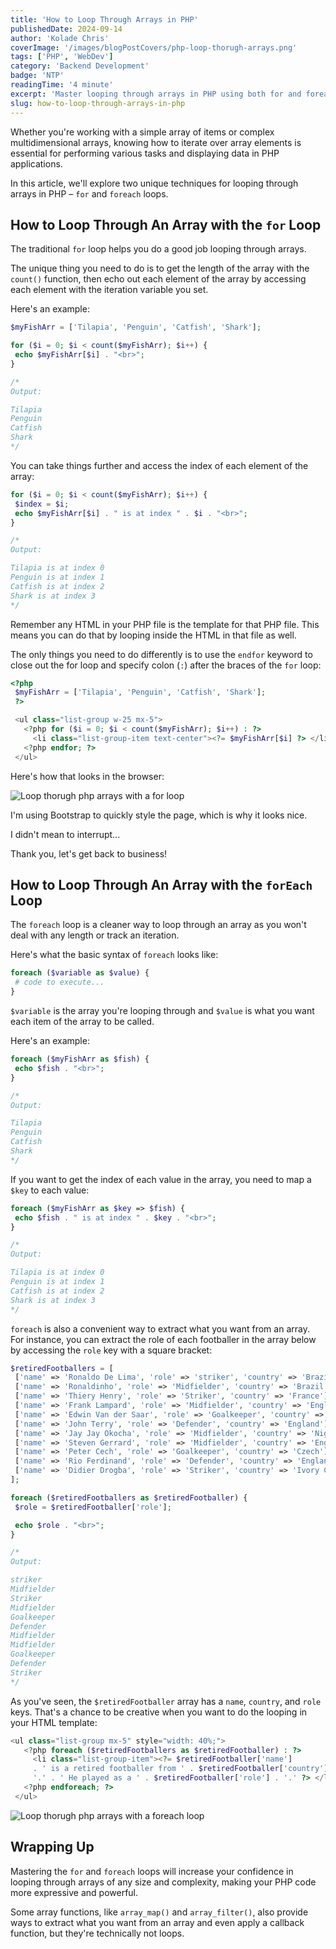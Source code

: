 ```yaml
---
title: 'How to Loop Through Arrays in PHP'
publishedDate: 2024-09-14
author: 'Kolade Chris'
coverImage: '/images/blogPostCovers/php-loop-thorugh-arrays.png'
tags: ['PHP', 'WebDev']
category: 'Backend Development'
badge: 'NTP'
readingTime: '4 minute'
excerpt: 'Master looping through arrays in PHP using both for and foreach loops to simplify data handling.'
slug: how-to-loop-through-arrays-in-php
---
```



Whether you're working with a simple array of items or complex multidimensional arrays, knowing how to iterate over array elements is essential for performing various tasks and displaying data in PHP applications.

In this article, we'll explore two unique techniques for looping through arrays in PHP – `for` and `foreach` loops.

## How to Loop Through An Array with the `for` Loop

The traditional `for` loop helps you do a good job looping through arrays.

The unique thing you need to do is to get the length of the array with the `count()` function, then echo out each element of the array by accessing each element with the iteration variable you set.

Here's an example:

```php
$myFishArr = ['Tilapia', 'Penguin', 'Catfish', 'Shark'];

for ($i = 0; $i < count($myFishArr); $i++) {
 echo $myFishArr[$i] . "<br>";
}

/*
Output:

Tilapia
Penguin
Catfish
Shark
*/
```

You can take things further and access the index of each element of the array:

```php
for ($i = 0; $i < count($myFishArr); $i++) {
 $index = $i;
 echo $myFishArr[$i] . " is at index " . $i . "<br>";
}

/*
Output:

Tilapia is at index 0
Penguin is at index 1
Catfish is at index 2
Shark is at index 3
*/
```

Remember any HTML in your PHP file is the template for that PHP file. This means you can do that by looping inside the HTML in that file as well.

The only things you need to do differently is to use the `endfor` keyword to close out the for loop and specify colon (`:`) after the braces of the `for` loop:

```php
<?php
 $myFishArr = ['Tilapia', 'Penguin', 'Catfish', 'Shark'];
 ?>

 <ul class="list-group w-25 mx-5">
   <?php for ($i = 0; $i < count($myFishArr); $i++) : ?>
     <li class="list-group-item text-center"><?= $myFishArr[$i] ?> </li>
   <?php endfor; ?>
 </ul>
```

Here's how that looks in the browser:

![Loop thorugh php arrays with a for loop](../../../public/images/blogPostImages/php-loop-arrays/php-loop-thorugh-arrays-with-for-loop.png)

<NoteAlertBox>
  I'm using Bootstrap to quickly style the page, which is why it looks nice.
</NoteAlertBox>

I didn't mean to interrupt...

<NewsletterFrameInPost />

Thank you, let's get back to business!

## How to Loop Through An Array with the `forEach` Loop

The `foreach` loop is a cleaner way to loop through an array as you won't deal with any length or track an iteration.

Here's what the basic syntax of `foreach` looks like:

```php
foreach ($variable as $value) {
 # code to execute...
}
```

`$variable` is the array you're looping through and `$value` is what you want each item of the array to be called.

Here's an example:

```php
foreach ($myFishArr as $fish) {
 echo $fish . "<br>";
}

/*
Output:

Tilapia
Penguin
Catfish
Shark
*/
```

If you want to get the index of each value in the array, you need to map a `$key` to each value:

```php
foreach ($myFishArr as $key => $fish) {
 echo $fish . " is at index " . $key . "<br>";
}

/*
Output:

Tilapia is at index 0
Penguin is at index 1
Catfish is at index 2
Shark is at index 3
*/
```

`foreach` is also a convenient way to extract what you want from an array. For instance, you can extract the role of each footballer in the array below by accessing the `role` key with a square bracket:

```php collapse={2-10}
$retiredFootballers = [
 ['name' => 'Ronaldo De Lima', 'role' => 'striker', 'country' => 'Brazil'],
 ['name' => 'Ronaldinho', 'role' => 'Midfielder', 'country' => 'Brazil'],
 ['name' => 'Thiery Henry', 'role' => 'Striker', 'country' => 'France'],
 ['name' => 'Frank Lampard', 'role' => 'Midfielder', 'country' => 'England'],
 ['name' => 'Edwin Van der Saar', 'role' => 'Goalkeeper', 'country' => 'Netherlands'],
 ['name' => 'John Terry', 'role' => 'Defender', 'country' => 'England'],
 ['name' => 'Jay Jay Okocha', 'role' => 'Midfielder', 'country' => 'Nigeria'],
 ['name' => 'Steven Gerrard', 'role' => 'Midfielder', 'country' => 'England'],
 ['name' => 'Peter Cech', 'role' => 'Goalkeeper', 'country' => 'Czech'],
 ['name' => 'Rio Ferdinand', 'role' => 'Defender', 'country' => 'England'],
 ['name' => 'Didier Drogba', 'role' => 'Striker', 'country' => 'Ivory Coast'],
];

foreach ($retiredFootballers as $retiredFootballer) {
 $role = $retiredFootballer['role'];

 echo $role . "<br>";
}

/*
Output:

striker
Midfielder
Striker
Midfielder
Goalkeeper
Defender
Midfielder
Midfielder
Goalkeeper
Defender
Striker
*/
```

As you've seen, the `$retiredFootballer` array has a `name`, `country`, and `role` keys. That's a chance to be creative when you want to do the looping in your HTML template:

```php
<ul class="list-group mx-5" style="width: 40%;">
   <?php foreach ($retiredFootballers as $retiredFootballer) : ?>
     <li class="list-group-item"><?= $retiredFootballer['name']
     . ' is a retired footballer from ' . $retiredFootballer['country'] .
     '.' . ' He played as a ' . $retiredFootballer['role'] . '.' ?> </li>
   <?php endforeach; ?>
 </ul>
```

![Loop thorugh php arrays with a foreach loop](../../../public/images/blogPostImages/php-loop-arrays/loop-through-php-arrays-with-foreach.png)

## Wrapping Up

Mastering the `for` and `foreach` loops will increase your confidence in looping through arrays of any size and complexity, making your PHP code more expressive and powerful.

Some array functions, like `array_map()` and `array_filter()`, also provide ways to extract what you want from an array and even apply a callback function, but they're technically not loops.
